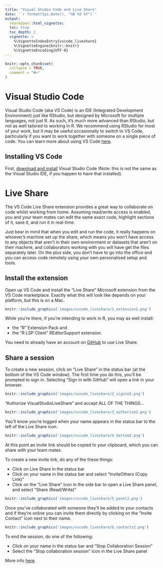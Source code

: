 ```yaml
---
title: "Visual Studio Code and Live Share"
date: '`r format(Sys.Date(), "%B %d %Y")`'
output:
  rmarkdown::html_vignette:
  toc: true
  toc_depth: 2
  vignette: >
    %\VignetteIndexEntry{vscode_liveshare}
    %\VignetteEngine{knitr::knitr}
    %\VignetteEncoding{UTF-8}
---
```


```r
knitr::opts_chunk$set(
  collapse = TRUE,
  comment = "#>"
)
```

# Visual Studio Code

Visual Studio Code (aka VS Code) is an IDE (Integrated Development Environment)
just like RStudio, but designed by Microsoft for multiple languages, not just R.
As such, it's much more advanced than RStudio, but not as well tailored to
working in R. We recommend using RStudio for most of your work, but it may be
useful occasionally to switch to VS Code, particularly if you want to work
together with someone on a single piece of code. You can learn more about using
VS Code [here](https://code.visualstudio.com/learn).

## Installing VS Code

First, [download and install](https://code.visualstudio.com) Visual Studio
Code (Note: this is not the same as the Visual Studio IDE, if you
happen to have that installed).

# Live Share

The VS Code Live Share extension provides a great way to collaborate on code
whilst working from home. Assuming read/write access is enabled, you and your
team mates can edit the same exact code, highlight sections of it, save it, and
run it in real-time.

Just bear in mind that when you edit and run the code, it really happens on
whoever's machine set up the share, which means you won't have access to any
objects that aren't in their own environment or datasets that aren't on their
machine, and collaborators working with you will have get the files separately
later. On the plus side, you don't have to go into the office and you can
access code remotely using your own personalised setup and tools.

## Install the extension

Open up VS Code and install the "Live Share" Microsoft extension from the 
VS Code marketplace. Exactly what this will look like depends on your platform,
but this is on a Mac.

```r
knitr::include_graphics('images/vscode_liveshare/1_extension2.png')
```

While you're there, if you're intending to work in R, you may as well install:

* the "R" Extension Pack and 
* the "R LSP Client" REditorSupport extension.

You need to already have an account on [GitHub][github] to use Live Share.

## Share a session

To create a new session, click on "Live Share" in the status bar (at the
bottom of the VS Code window). The first time you do this, you'll be prompted 
to sign in. Selecting "Sign in with GitHub" will open a link in your browser.

```r
knitr::include_graphics('images/vscode_liveshare/2_signin2.png')
```

"Authorize VisualStudioLiveShare" and accept ALL OF THE THINGS...

```r
knitr::include_graphics('images/vscode_liveshare/3_authorize2.png')
```

You'll know you're logged when your name appears in the status bar to the left
of the Live Share icon.

```r
knitr::include_graphics('images/vscode_liveshare/4_bottom2.png')
```

At this point an invite link should be copied to your clipboard, which you can
share with your team mates.

To create a new invite link, do any of the these things:

* Click on Live Share in the status bar
* Click on your name in the status bar and select "InviteOthers (Copy Link)"
* Click on the "Live Share" icon in the side bar to open a Live Share panel,
and select "Share (Read/Write)"

```r
knitr::include_graphics('images/vscode_liveshare/5_panel2.png')
```

Once you've collaborated with someone they'll be added to your contacts and if
they're online you can invite them directly by clicking on the "Invite Contact"
icon next to their name.

```r
knitr::include_graphics('images/vscode_liveshare/6_contacts2.png')
```

To end the session, do one of the following:

* Click on your name in the status bar and "Stop Collaboration Session"
* Select the "Stop collaboration session" icon in the Live Share panel

More info 
[here](https://docs.microsoft.com/en-us/visualstudio/liveshare/use/vscode).

[github]: https://ibahcm.github.io/RPiR/articles/pages/install_github.html

